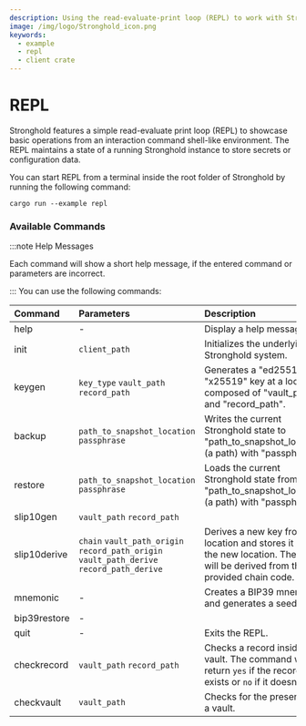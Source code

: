 ```yaml
---
description: Using the read-evaluate-print loop (REPL) to work with Stronghold interactively
image: /img/logo/Stronghold_icon.png
keywords:
  - example
  - repl
  - client crate
---
```


# REPL

Stronghold features a simple read-evaluate print loop (REPL) to showcase basic operations from an interaction command shell-like environment. The REPL maintains a state of a running Stronghold instance to store secrets or configuration data.

You can start REPL from a terminal inside the root folder of Stronghold by running the following command:

```shell
cargo run --example repl
```

### Available Commands

:::note Help Messages

Each command will show a short help message, if the entered command or parameters are incorrect.

:::
You can use the following commands:

| Command      | Parameters                                                                                | Description                                                                                                                    |
| :----------- | :---------------------------------------------------------------------------------------- | :----------------------------------------------------------------------------------------------------------------------------- |
| help         | -                                                                                         | Display a help message.                                                                                                        |
| init         | `client_path`                                                                             | Initializes the underlying Stronghold system.                                                                                  |
| keygen       | `key_type` `vault_path` `record_path`                                                     | Generates a "ed25510" or "x25519" key at a location composed of "vault_path" and "record_path".                                |
| backup       | `path_to_snapshot_location` `passphrase`                                                  | Writes the current Stronghold state to "path_to_snapshot_location" (a path) with "passphrase".                                 |
| restore      | `path_to_snapshot_location` `passphrase`                                                  | Loads the current Stronghold state from "path_to_snapshot_location" (a path) with "passphrase".                                |
| slip10gen    | `vault_path` `record_path`                                                                |                                                                                                                                |
| slip10derive | `chain` `vault_path_origin` `record_path_origin` `vault_path_derive` `record_path_derive` | Derives a new key from old location and stores it into the new location. The key will be derived from the provided chain code. |
| mnemonic     | -                                                                                         | Creates a BIP39 mnemonic and generates a seed.                                                                                 |
| bip39restore | -                                                                                         |                                                                                                                                |
| quit         | -                                                                                         | Exits the REPL.                                                                                                                |
| checkrecord  | `vault_path` `record_path`                                                                | Checks a record inside the vault. The command will return `yes` if the record exists or `no` if it doesn't.                    |
| checkvault   | `vault_path`                                                                              | Checks for the presence of a vault.                                                                                            |
